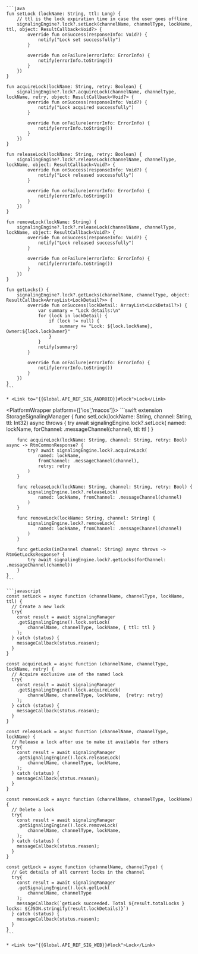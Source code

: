 <PlatformWrapper platform='android'>

    ```java
    fun setLock (lockName: String, ttl: Long) {
        // ttl is the lock expiration time in case the user goes offline
        signalingEngine?.lock?.setLock(channelName, channelType, lockName, ttl, object: ResultCallback<Void?> {
            override fun onSuccess(responseInfo: Void?) {
                notify("Lock set successfully")
            }

            override fun onFailure(errorInfo: ErrorInfo) {
                notify(errorInfo.toString())
            }
        })
    }

    fun acquireLock(lockName: String, retry: Boolean) {
        signalingEngine?.lock?.acquireLock(channelName, channelType, lockName, retry, object: ResultCallback<Void?> {
            override fun onSuccess(responseInfo: Void?) {
                notify("Lock acquired successfully")
            }

            override fun onFailure(errorInfo: ErrorInfo) {
                notify(errorInfo.toString())
            }
        })
    }

    fun releaseLock(lockName: String, retry: Boolean) {
        signalingEngine?.lock?.releaseLock(channelName, channelType, lockName, object: ResultCallback<Void?> {
            override fun onSuccess(responseInfo: Void?) {
                notify("Lock released successfully")
            }

            override fun onFailure(errorInfo: ErrorInfo) {
                notify(errorInfo.toString())
            }
        })
    }

    fun removeLock(lockName: String) {
        signalingEngine?.lock?.releaseLock(channelName, channelType, lockName, object: ResultCallback<Void?> {
            override fun onSuccess(responseInfo: Void?) {
                notify("Lock released successfully")
            }

            override fun onFailure(errorInfo: ErrorInfo) {
                notify(errorInfo.toString())
            }
        })
    }

    fun getLocks() {
        signalingEngine?.lock?.getLocks(channelName, channelType, object: ResultCallback<ArrayList<LockDetail?>> {
            override fun onSuccess(lockDetail: ArrayList<LockDetail?>) {
                var summary = "Lock details:\n"
                for (lock in lockDetail) {
                    if (lock != null) {
                        summary += "Lock: ${lock.lockName}, Owner:${lock.lockOwner}"
                    }
                }
                notify(summary)
            }

            override fun onFailure(errorInfo: ErrorInfo) {
                notify(errorInfo.toString())
            }
        })
    }
    ```

    * <Link to="{{Global.API_REF_SIG_ANDROID}}#lock">Lock</Link>

</PlatformWrapper>

<PlatformWrapper platform={['ios','macos']}>
    ```swift
    extension StorageSignalingManager {
        func setLock(lockName: String, channel: String, ttl: Int32) async throws {
            try await signalingEngine.lock?.setLock(
                named: lockName,
                forChannel: .messageChannel(channel),
                ttl: ttl
            )
        }

        func acquireLock(lockName: String, channel: String, retry: Bool) async -> RtmCommonResponse? {
            try? await signalingEngine.lock?.acquireLock(
                named: lockName,
                fromChannel: .messageChannel(channel),
                retry: retry
            )
        }

        func releaseLock(lockName: String, channel: String, retry: Bool) {
            signalingEngine.lock?.releaseLock(
                named: lockName, fromChannel: .messageChannel(channel)
            )
        }

        func removeLock(lockName: String, channel: String) {
            signalingEngine.lock?.removeLock(
                named: lockName, fromChannel: .messageChannel(channel)
            )
        }

        func getLocks(inChannel channel: String) async throws -> RtmGetLocksResponse? {
            try await signalingEngine.lock?.getLocks(forChannel: .messageChannel(channel))
        }
    }
    ```
</PlatformWrapper>

<PlatformWrapper platform = 'web'>

    ```javascript
    const setLock = async function (channelName, channelType, lockName, ttl) {
      // Create a new lock
      try{
        const result = await signalingManager
        .getSignalingEngine().lock.setLock(
            channelName, channelType, lockName, { ttl: ttl }
        );
      } catch (status) {
        messageCallback(status.reason);
      }
    }

    const acquireLock = async function (channelName, channelType, lockName, retry) {
      // Acquire exclusive use of the named lock
      try{
        const result = await signalingManager
        .getSignalingEngine().lock.acquireLock(
            channelName, channelType, lockName,  {retry: retry}
        );
      } catch (status) {
        messageCallback(status.reason);
      }
    }

    const releaseLock = async function (channelName, channelType, lockName) {
      // Release a lock after use to make it available for others
      try{
        const result = await signalingManager
        .getSignalingEngine().lock.releaseLock(
            channelName, channelType, lockName,
        );
      } catch (status) {
        messageCallback(status.reason);
      }
    }

    const removeLock = async function (channelName, channelType, lockName) {
      // Delete a lock
      try{
        const result = await signalingManager
        .getSignalingEngine().lock.removeLock(
            channelName, channelType, lockName,
        );
      } catch (status) {
        messageCallback(status.reason);
      }
    }

    const getLock = async function (channelName, channelType) {
      // Get details of all current locks in the channel
      try{
        const result = await signalingManager
        .getSignalingEngine().lock.getLock(
            channelName, channelType
        );
        messageCallback(`getLock succeeded. Total ${result.totalLocks } locks: ${JSON.stringify(result.lockDetails)}`)
      } catch (status) {
        messageCallback(status.reason);
      }
    }
    ```

    * <Link to="{{Global.API_REF_SIG_WEB}}#lock">Lock</Link>
</PlatformWrapper>

